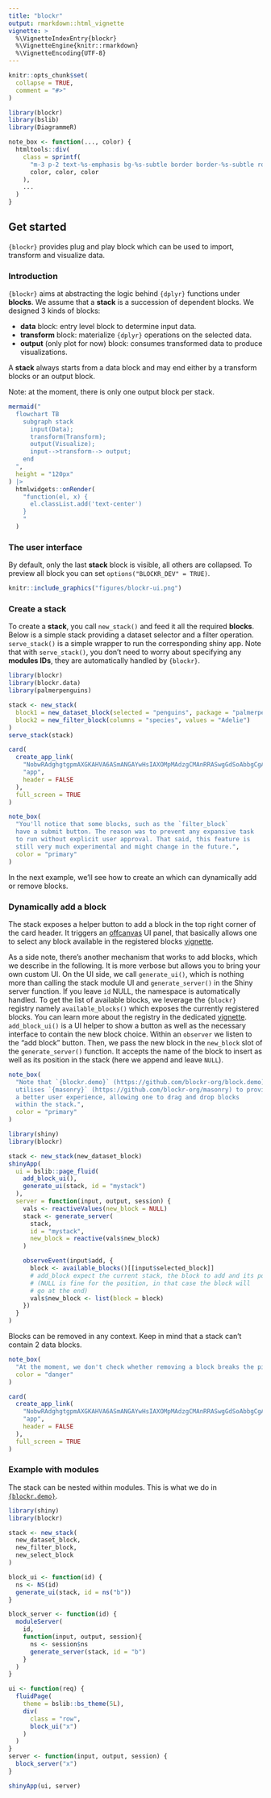 ```yaml
---
title: "blockr"
output: rmarkdown::html_vignette
vignette: >
  %\VignetteIndexEntry{blockr}
  %\VignetteEngine{knitr::rmarkdown}
  %\VignetteEncoding{UTF-8}
---
```


```r
knitr::opts_chunk$set(
  collapse = TRUE,
  comment = "#>"
)
```

```r
library(blockr)
library(bslib)
library(DiagrammeR)

note_box <- function(..., color) {
  htmltools::div(
    class = sprintf(
      "m-3 p-2 text-%s-emphasis bg-%s-subtle border border-%s-subtle rounded-3",
      color, color, color
    ),
    ...
  )
}
```

## Get started

`{blockr}` provides plug and play block which can be used to import, transform and visualize data.

### Introduction

`{blockr}` aims at abstracting the logic behind `{dplyr}` functions
under __blocks__. We assume that a __stack__ is a succession
of dependent blocks. We designed 3 kinds of blocks:

- __data__ block: entry level block to determine input data.
- __transform__ block: materialize `{dplyr}` operations on the selected data.
- __output__ (only plot for now) block: consumes transformed data to produce visualizations.

A __stack__ always starts from a data block and may end either by a transform blocks or an output block.

Note: at the moment, there is only one output block per stack.

```r
mermaid("
  flowchart TB
    subgraph stack
      input(Data);
      transform(Transform);
      output(Visualize);
      input-->transform--> output;
    end
  ",
  height = "120px"
) |>
  htmlwidgets::onRender(
    "function(el, x) {
      el.classList.add('text-center')
    }
    "
  )
```

### The user interface

By default, only the last __stack__ block is visible, all others are collapsed.
To preview all block you can set `options("BLOCKR_DEV" = TRUE)`.

```r
knitr::include_graphics("figures/blockr-ui.png")
```

### Create a stack

To create a __stack__, you call `new_stack()` and feed it all the required __blocks__.
Below is a simple stack providing a dataset selector and a filter operation. `serve_stack()` is a simple
wrapper to run the corresponding shiny app. Note that with `serve_stack()`, you don't need to worry about
specifying any __modules IDs__, they are automatically handled by `{blockr}`.

```r
library(blockr)
library(blockr.data)
library(palmerpenguins)

stack <- new_stack(
  block1 = new_dataset_block(selected = "penguins", package = "palmerpenguins"),
  block2 = new_filter_block(columns = "species", values = "Adelie")
)
serve_stack(stack)
```

```r
card(
  create_app_link(
    "NobwRAdghgtgpmAXGKAHVA6ASmANGAYwHsIAXOMpMAdzgCMAnRRASwgGdSoAbbgCgA6YOtyIEA1gyG4ABAzioi7GQF4ZBQWAAWpUqnaIA9IZFjJAWiIMA5hmstSWgK50MLIodqNz8xe2kyQjp6Bsa+RBgM5tRQ7DAYVtZCAJTJAhDcLIxQDACefKYSDGkZWQw5+YWSGAAmUFwlmdl5fKg88AyoFNZObOwl6ZxQEjIAPOYyEHDUAPpDEoIQMjJVAIyqk9MzdVzscKQzVXx73HAE5DUbQl0QPX0BbRJQ1nBXYG3cHTd3HCm46csqgAmDZTWYAMxY3HIDEOogWxG4ThgHDe7C6BBYcH8eBkADceE5sW8AII1OCZOApdIlPYMPFwOZcBbzcTJMAAXwAukA", # nolint
    "app",
    header = FALSE
  ),
  full_screen = TRUE
)
```

```r
note_box(
  "You'll notice that some blocks, such as the `filter_block`
  have a submit button. The reason was to prevent any expansive task
  to run without explicit user approval. That said, this feature is
  still very much experimental and might change in the future.",
  color = "primary"
)
```


In the next example, we'll see how to create an which can dynamically add or remove blocks.

### Dynamically add a block

The stack exposes a helper button to add a block in the top right corner of the card header. 
It triggers an [offcanvas](https://getbootstrap.com/docs/5.3/components/offcanvas/)
UI panel, that basically allows one to select any block available in the 
registered blocks [vignette](https://blockr-org.github.io/blockr/articles/registry.html).

As a side note, there's another mechanism that works to add blocks, which we describe in the
following. It is more verbose but allows you to 
bring your own custom UI. On the UI side, we call `generate_ui()`,
which is nothing more than calling the stack module UI and `generate_server()` in the Shiny server function. If you leave `id` NULL,
the namespace is automatically handled. To get the list of available blocks, we leverage the `{blockr}` registry namely `available_blocks()` which exposes the
currently registered blocks. You can learn more about the registry in the dedicated
[vignette](https://blockr-org.github.io/blockr/articles/registry.html). 
`add_block_ui()` is a UI helper to show a button as well
as the necessary interface to contain the new block choice.
Within an `observer` we listen to the "add block" button. Then, we pass the new block in the `new_block` slot of the `generate_server()` function.
It accepts the name of the block to insert as well as its position in the stack (here we append and leave `NULL`).

```r
note_box(
  "Note that `{blockr.demo}` (https://github.com/blockr-org/block.demo)
  utilises `{masonry}` (https://github.com/blockr-org/masonry) to provide
  a better user experience, allowing one to drag and drop blocks
  within the stack.",
  color = "primary"
)
```

```r
library(shiny)
library(blockr)

stack <- new_stack(new_dataset_block)
shinyApp(
  ui = bslib::page_fluid(
    add_block_ui(),
    generate_ui(stack, id = "mystack")
  ),
  server = function(input, output, session) {
    vals <- reactiveValues(new_block = NULL)
    stack <- generate_server(
      stack,
      id = "mystack",
      new_block = reactive(vals$new_block)
    )

    observeEvent(input$add, {
      block <- available_blocks()[[input$selected_block]]
      # add_block expect the current stack, the block to add and its position
      # (NULL is fine for the position, in that case the block will
      # go at the end)
      vals$new_block <- list(block = block)
    })
  }
)
```

Blocks can be removed in any context. Keep in mind that a stack can't contain 2 data blocks.

```r
note_box(
  "At the moment, we don't check whether removing a block breaks the pipeline.",
  color = "danger"
)
```

```r
card(
  create_app_link(
    "NobwRAdghgtgpmAXGKAHVA6ASmANGAYwHsIAXOMpMAdzgCMAnRRASwgGdSoAbbgCgA6YOtyIEA1gyG4ABAzioi7GQF4ZBQWAAWpUqnaIA9IZFjJAWiIMA5hmstSWgK50MLIodqNz8xe2kyQjp6Bsa+RBgM5tRQ7DAYVtZCAJTJAhDcLIxQDACefKYSDGkZWQw5+YWSGAAmUFwl6ZxQEjIAPOYyEHDUAPrNEnwl7HAMAG5w-VyDA+LJYAC+ALpAA", # nolint
    "app",
    header = FALSE
  ),
  full_screen = TRUE
)
```

### Example with modules

The stack can be nested within modules. This is what we do in
[`{blockr.demo}`](https://github.com/blockr-org/block.demo).

```r
library(shiny)
library(blockr)

stack <- new_stack(
  new_dataset_block,
  new_filter_block,
  new_select_block
)

block_ui <- function(id) {
  ns <- NS(id)
  generate_ui(stack, id = ns("b"))
}

block_server <- function(id) {
  moduleServer(
    id,
    function(input, output, session){
      ns <- session$ns
      generate_server(stack, id = "b")
    }
  )
}

ui <- function(req) {
  fluidPage(
    theme = bslib::bs_theme(5L),
    div(
      class = "row",
      block_ui("x")
    )
  )
}
server <- function(input, output, session) {
  block_server("x")
}

shinyApp(ui, server)
```
